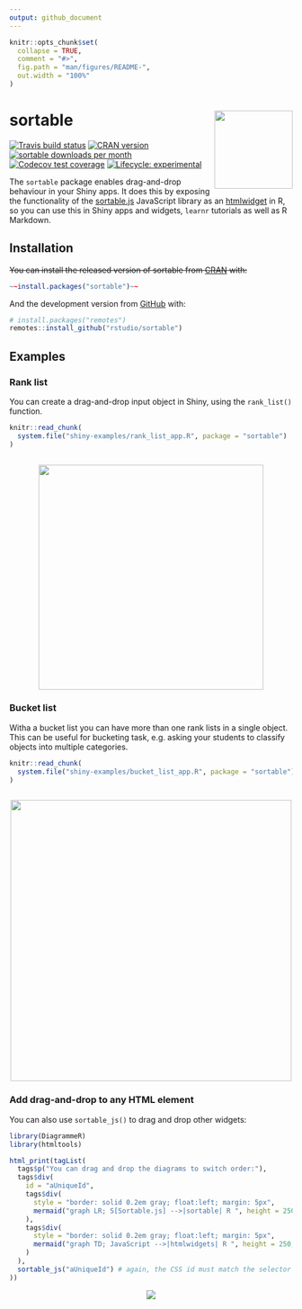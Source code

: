 ```yaml
---
output: github_document
---
```


<!-- README.md is generated from README.Rmd. Please edit that file -->

```r
knitr::opts_chunk$set(
  collapse = TRUE,
  comment = "#>",
  fig.path = "man/figures/README-",
  out.width = "100%"
)
```

# sortable <img src='man/figures/sortable-logo.png' align="right" height="139" />


<!-- badges: start -->
[![Travis build status](https://travis-ci.org/rstudio/sortable.svg?branch=master)](https://travis-ci.org/rstudio/sortable)
[![CRAN version](http://www.r-pkg.org/badges/version/sortable)](https://cran.r-project.org/package=sortable)
[![sortable downloads per month](http://cranlogs.r-pkg.org/badges/sortable)](http://www.rpackages.io/package/sortable)
[![Codecov test coverage](https://codecov.io/gh/rstudio/sortable/branch/master/graph/badge.svg)](https://codecov.io/gh/rstudio/sortable?branch=master)
[![Lifecycle: experimental](https://img.shields.io/badge/lifecycle-experimental-orange.svg)](https://www.tidyverse.org/lifecycle/#experimental)
<!-- badges: end -->

The `sortable` package enables drag-and-drop behaviour in your Shiny apps.  It does this by exposing the functionality of the [sortable.js](https://sortablejs.github.io/Sortable/) JavaScript library as an [htmlwidget](https://htmlwidgets.org) in R, so you can use this in Shiny apps and widgets, `learnr` tutorials as well as R Markdown.



## Installation

~~You can install the released version of sortable from [CRAN](https://CRAN.R-project.org) with:~~

```r
~~install.packages("sortable")~~
```

And the development version from [GitHub](https://github.com/rstudio/sortable) with:

```r
# install.packages("remotes")
remotes::install_github("rstudio/sortable")
```

## Examples

### Rank list

You can create a drag-and-drop input object in Shiny, using the `rank_list()` function.


```r
knitr::read_chunk(
  system.file("shiny-examples/rank_list_app.R", package = "sortable")
)
```

```r
```

<center>
<img src="man/figures/rank_list_shiny.gif" style = 'width:400px;'></img>
</center>


### Bucket list

Witha a bucket list you can have more than one rank lists in a single object.  This can be useful for bucketing task, e.g. asking your students to classify objects into multiple categories.

```r
knitr::read_chunk(
  system.file("shiny-examples/bucket_list_app.R", package = "sortable")
)
```

```r
```

<center>
<img src="man/figures/bucket_list_shiny.gif" style = 'width:500px;'></img>
</center>


### Add drag-and-drop to any HTML element

You can also use `sortable_js()` to drag and drop other widgets:

```r
library(DiagrammeR)
library(htmltools)

html_print(tagList(
  tags$p("You can drag and drop the diagrams to switch order:"),
  tags$div(
    id = "aUniqueId",
    tags$div(
      style = "border: solid 0.2em gray; float:left; margin: 5px",
      mermaid("graph LR; S[Sortable.js] -->|sortable| R ", height = 250, width = 300)
    ),
    tags$div(
      style = "border: solid 0.2em gray; float:left; margin: 5px",
      mermaid("graph TD; JavaScript -->|htmlwidgets| R ", height = 250, width = 150)
    )
  ),
  sortable_js("aUniqueId") # again, the CSS id must match the selector
))
```

<center>
![](man/figures/diagrammer.gif)
</center>


